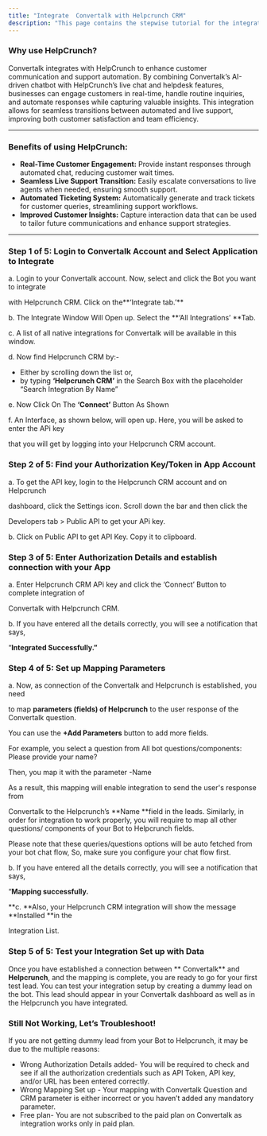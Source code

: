 ```yaml
---
title: "Integrate  Convertalk with Helpcrunch CRM"
description: "This page contains the stepwise tutorial for the integration with  Convertalk"
---
```


### **Why use HelpCrunch?**

 Convertalk integrates with HelpCrunch to enhance customer communication and support automation. By combining  Convertalk’s AI-driven chatbot with HelpCrunch’s live chat and helpdesk features, businesses can engage customers in real-time, handle routine inquiries, and automate responses while capturing valuable insights. This integration allows for seamless transitions between automated and live support, improving both customer satisfaction and team efficiency.

---

### **Benefits of using HelpCrunch:**

- **Real-Time Customer Engagement:** Provide instant responses through automated chat, reducing customer wait times.
- **Seamless Live Support Transition:** Easily escalate conversations to live agents when needed, ensuring smooth support.
- **Automated Ticketing System:** Automatically generate and track tickets for customer queries, streamlining support workflows.
- **Improved Customer Insights:** Capture interaction data that can be used to tailor future communications and enhance support strategies.

---

### **Step 1 of 5: Login to  Convertalk Account and Select Application to Integrate**

a. Login to your  Convertalk account. Now, select and click the Bot you want to integrate

with Helpcrunch CRM. Click on the**‘Integrate tab.’** 

b. The Integrate Window Will Open up. Select the **‘All Integrations’ **Tab.

c. A list of all native integrations for  Convertalk will be available in this window.

d. Now find Helpcrunch CRM by:-

- Either by scrolling down the list or,
- by typing **‘Helpcrunch CRM’** in the Search Box with the placeholder “Search Integration By Name”

e. Now Click On The **‘Connect’** Button As Shown

f. An Interface, as shown below, will open up. Here, you will be asked to enter the APi key

that you will get by logging into your Helpcrunch CRM account.

### **Step 2 of 5: Find your Authorization Key/Token in App Account**

a. To get the API key, login to the Helpcrunch CRM account and on Helpcrunch

dashboard, click the Settings icon. Scroll down the bar and then click the

Developers tab \> Public API to get your APi key.

b. Click on Public API to get API Key. Copy it to clipboard.

### **Step 3 of 5: Enter Authorization Details and establish connection with your App**

a. Enter Helpcrunch CRM APi key and click the ‘Connect’ Button to complete integration of

 Convertalk with Helpcrunch CRM.

b. If you have entered all the details correctly, you will see a notification that says,

“**Integrated Successfully.”**

### **Step 4 of 5: Set up Mapping Parameters**

a. Now, as connection of the  Convertalk and Helpcrunch is established, you need

to map **parameters (fields) of Helpcrunch** to the user response of the  Convertalk question.

You can use the **\+Add Parameters** button to add more fields.

For example, you select a question from All bot questions/components: Please provide your name?

Then, you map it with the parameter -Name

As a result, this mapping will enable integration to send the user's response from

 Convertalk to the Helpcrunch’s **Name **field in the leads. Similarly, in order for integration to work properly, you will require to map all other questions/ components of your Bot to Helpcrunch fields.

Please note that these queries/questions options will be auto fetched from your bot chat flow, So, make sure you configure your chat flow first.

b. If you have entered all the details correctly, you will see a notification that says,

“**Mapping successfully.**

**c. **Also, your Helpcrunch CRM integration will show the message **Installed **in the

Integration List.

### **Step 5 of 5: Test your Integration Set up with Data**

Once you have established a connection between ** Convertalk** and **Helpcrunch**, and the mapping is complete, you are ready to go for your first test lead. You can test your integration setup by creating a dummy lead on the bot. This lead should appear in your  Convertalk dashboard as well as in the Helpcrunch you have integrated.

### **Still Not Working, Let’s Troubleshoot\!**

If you are not getting dummy lead from your Bot to Helpcrunch, it may be due to the multiple reasons:

- Wrong Authorization Details added- You will be required to check and see if all the authorization credentials such as API Token, API key, and/or URL has been entered correctly.
- Wrong Mapping Set up - Your mapping with  Convertalk Question and CRM parameter is either incorrect or you haven’t added any mandatory parameter.
- Free plan- You are not subscribed to the paid plan on  Convertalk as integration works only in paid plan.

 